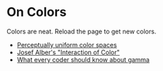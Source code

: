 
# On Colors

Colors are neat. Reload the page to get new colors.

- [Perceptually uniform color spaces]
- [Josef Alber's "Interaction of Color"][interaction of color]
- [What every coder should know about gamma]

<ColorExamples />

[Perceptually uniform color spaces]: https://programmingdesignsystems.com/color/perceptually-uniform-color-spaces/
[interaction of color]: https://www.brainpickings.org/2013/08/16/interaction-of-color-josef-albers-50th-anniversary/
[What every coder should know about gamma]: https://blog.johnnovak.net/2016/09/21/what-every-coder-should-know-about-gamma/
